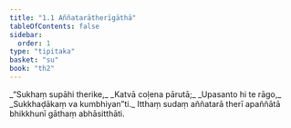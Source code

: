 ```yaml
---
title: "1.1 Aññatarātherīgāthā"
tableOfContents: false
sidebar:
  order: 1
type: "tipitaka"
basket: "su"
book: "th2"
---
```



<DynamicBreadcrumb />

<Division number="1" book="th2" bookNo="19" page="377">

<Paragraph number="2" type="verses" book="th2">
_“Sukhaṃ supāhi therike,_  
_Katvā coḷena pārutā;_  
_Upasanto hi te rāgo,_  
_Sukkhaḍākaṃ va kumbhiyan”ti._  

</Paragraph>

<Paragraph number="3" book="th2">
Itthaṃ sudaṃ aññatarā therī apaññātā bhikkhunī gāthaṃ abhāsitthāti.
</Paragraph>
</Division>